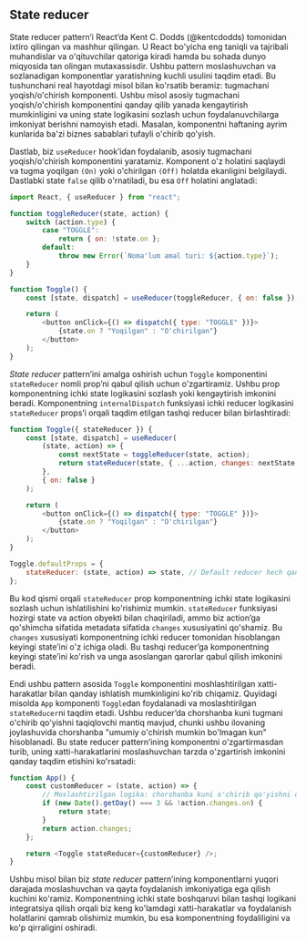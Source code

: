 ## State reducer

State reducer pattern’i React’da Kent C. Dodds (@kentcdodds) tomonidan ixtiro qilingan va mashhur qilingan. U React bo'yicha eng taniqli va tajribali muhandislar va o'qituvchilar qatoriga kiradi hamda bu sohada dunyo miqyosida tan olingan mutaxassisdir. Ushbu pattern moslashuvchan va sozlanadigan komponentlar yaratishning kuchli usulini taqdim etadi. Bu tushunchani real hayotdagi misol bilan ko'rsatib beramiz: tugmachani yoqish/o'chirish komponenti. Ushbu misol asosiy tugmachani yoqish/o'chirish komponentini qanday qilib yanada kengaytirish mumkinligini va uning state logikasini sozlash uchun foydalanuvchilarga imkoniyat berishni namoyish etadi. Masalan, komponentni haftaning ayrim kunlarida ba'zi biznes sabablari tufayli o'chirib qo'yish.

Dastlab, biz `useReducer` hook’idan foydalanib, asosiy tugmachani yoqish/o'chirish komponentini yaratamiz. Komponent o'z holatini saqlaydi va tugma yoqilgan `(On)` yoki o'chirilgan `(Off)` holatda ekanligini belgilaydi. Dastlabki state `false` qilib o'rnatiladi, bu esa `Off` holatini anglatadi:
``` js copy
import React, { useReducer } from "react";

function toggleReducer(state, action) {
    switch (action.type) {
        case "TOGGLE":
            return { on: !state.on };
        default:
            throw new Error(`Noma'lum amal turi: ${action.type}`);
    }
}

function Toggle() {
    const [state, dispatch] = useReducer(toggleReducer, { on: false });

    return (
        <button onClick={() => dispatch({ type: "TOGGLE" })}>
            {state.on ? "Yoqilgan" : "O'chirilgan"}
        </button>
    );
}
```

*State reducer* pattern’ini amalga oshirish uchun `Toggle` komponentini `stateReducer` nomli prop’ni qabul qilish uchun o'zgartiramiz. Ushbu prop komponentning ichki state logikasini sozlash yoki kengaytirish imkonini beradi. Komponentning `internalDispatch` funksiyasi ichki reducer logikasini `stateReducer` props’i orqali taqdim etilgan tashqi reducer bilan birlashtiradi:
``` js copy
function Toggle({ stateReducer }) {
    const [state, dispatch] = useReducer(
        (state, action) => {
            const nextState = toggleReducer(state, action);
            return stateReducer(state, { ...action, changes: nextState });
        },
        { on: false }
    );

    return (
        <button onClick={() => dispatch({ type: "TOGGLE" })}>
            {state.on ? "Yoqilgan" : "O'chirilgan"}
        </button>
    );
}

Toggle.defaultProps = {
    stateReducer: (state, action) => state, // Default reducer hech qanday alohida narsa bajarmaydi
};
```

Bu kod qismi orqali `stateReducer` prop komponentning ichki state logikasini sozlash uchun ishlatilishini ko'rishimiz mumkin. `stateReducer` funksiyasi hozirgi state va action obyekti bilan chaqiriladi, ammo biz action’ga qo'shimcha sifatida metadata sifatida `changes` xususiyatini qo'shamiz. Bu `changes` xususiyati komponentning ichki reducer tomonidan hisoblangan keyingi state’ini o'z ichiga oladi. Bu tashqi reducer’ga komponentning keyingi state’ini ko'rish va unga asoslangan qarorlar qabul qilish imkonini beradi.

Endi ushbu pattern asosida `Toggle` komponentini moshlashtirilgan xatti-harakatlar bilan qanday ishlatish mumkinligini ko'rib chiqamiz. Quyidagi misolda `App` komponenti `Toggle`dan foydalanadi va moslashtirilgan `stateReducer`ni taqdim etadi. Ushbu reducer’da chorshanba kuni tugmani o'chirib qo'yishni taqiqlovchi mantiq mavjud, chunki ushbu ilovaning joylashuvida chorshanba "umumiy o'chirish mumkin bo'lmagan kun" hisoblanadi. Bu state reducer pattern’ining komponentni o'zgartirmasdan turib, uning xatti-harakatlarini moslashuvchan tarzda o'zgartirish imkonini qanday taqdim etishini ko'rsatadi:
``` js copy
function App() {
    const customReducer = (state, action) => {
        // Moslashtirilgan logika: chorshanba kuni o'chirib qo'yishni oldini olish
        if (new Date().getDay() === 3 && !action.changes.on) {
            return state;
        }
        return action.changes;
    };

    return <Toggle stateReducer={customReducer} />;
}
```

Ushbu misol bilan biz *state reducer* pattern’ining komponentlarni yuqori darajada moslashuvchan va qayta foydalanish imkoniyatiga ega qilish kuchini ko'ramiz. Komponentning ichki state boshqaruvi bilan tashqi logikani integratsiya qilish orqali biz keng ko'lamdagi xatti-harakatlar va foydalanish holatlarini qamrab olishimiz mumkin, bu esa komponentning foydaliligini va ko'p qirraligini oshiradi.